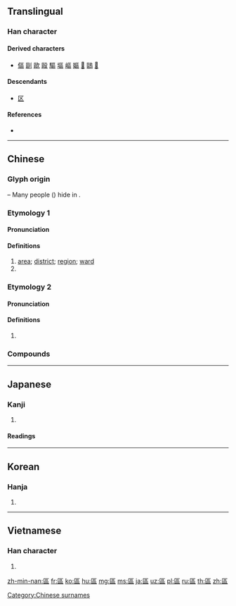 {{character info/new}}
{{also|区}}
==Translingual==
{{ja-forms|[[区]]|[[区]]|區}}

===Han character===
{{Han char|rn=23|rad=匸|as=09|sn=11|four=71716|canj=SRRR|ids=⿷匸品}}

====Derived characters====
* [[傴]] [[剾]] [[歐]] [[毆]] [[驅]] [[塸]] [[嶇]] [[嫗]] [[𠥷]] [[𠥹]] [[𠥺]]

====Descendants====
* [[区]]

====References====
* {{Han ref|kx=0155.130|dkj=02691|dj=0348.010|hdz=10087.100|uh=5340|ud=21312|bh=B0CF|bd=45263}}

----

==Chinese==
{{zh-forms|s=区}}

===Glyph origin===
{{Han etyl}}
{{Han compound|匸|品|t2=three men|ls=ic}} – Many people ({{zh-l|*品}}) hide in {{zh-l|*匸}}.

===Etymology 1===

====Pronunciation====
{{zh-pron
|m=qū
|c=keoi1
|h=pfs=khî
|md=kṳ̆
|mn=xm,qz,tw:khu/zz:khi
|w=1qy
|mc=1
|oc=n,2
|ma=Zh-qu.ogg
|mna=Taiwanese-The_Vowel_u.ogg
|cat=n,pn
}}

====Definitions====
{{zh-hanzi}}

# [[area]]; [[district]]; [[region]]; [[ward]]
# {{surname|lang=zh}}

===Etymology 2===

====Pronunciation====
{{zh-pron
|m=ōu
|c=au1
|h=pfs=ô
|mn=xm,zz,tw:o͘/qz:io/xm,qz,zz:au
|w=1eu
|mc=2
|oc=1,1
|ma=
|mna=
|cat=pn
}}

====Definitions====
{{zh-hanzi}}

# {{surname|lang=zh}}

===Compounds===
{{zh-der|中區|中心區|中立區|中選區|亞太地區|交流區|住宅區|保稅區|保護區|內流區|八區|六區|分區|力濟九區|加工區|北區|北極地區|區中緣|區公所|區分|區別|區劃|區區|區域|區域網路|區域聯防|區域計畫|區域變質|區夏|區宇|區宇一清|區段|區段徵收|區田|區脫|區落|區蓋|區處|區運|區運會|區間|區間車|區隔|南極地區|商業區|園區|團管區|地區|地區方言|城區|外流區|大學區|大湖區|大行政區|大選區|大都會區|大陸地區|奧區|學區|寰區|專區|專業區|小選區|山區|工區|工業區|工業區位|工業園區|市區|市場區隔|希區考克|戰區|擊球區|文化區|新社區|時區|東區|林區|校區|核心區|標準時區|模範區|權能區分|海區|淪陷區|淺海區|游擊區|灌區|災區|營區|牧區|特區|產區|疫區|眷區|碇泊區|磁區|礦區|示範社區|社區|社區意識|社區服務|社區發展|社區資源|社區電視|社區電臺|禁區|科學園區|空中禁區|管制區域|管區|經濟特區|緩衝區|罰球區域|考區|聊天區|自治區|臺灣地區|行政區|行政區畫|解放區|討論區|論壇區|警備區|警勤區|負壺灌區|貧民區|貿易區|賽區|軍區|轄區|農業區|選區|選舉區|邊區|郊區|郵遞區號|都會區|鄉村社區|開發區|防區|集水區|集選區|霍亂疫區|非核武區|非軍事區|風景區|首善之區|鬧區|鹽區}}

----

==Japanese==

===Kanji===
{{ja-kanji|grade=|rs=匸09|style=ky|shin=区}}

# {{defn|lang=ja|sort=匸09}}

====Readings====
{{ja-readings|goon=[[く]] (ku), [[う]] (u)|kanon=[[く]] (ku), [[おう]] (ō)}}

----

==Korean==

===Hanja===
{{ko-hanja|hangeul=[[구]], [[우]]|mr=ku, u}}

# {{defn|lang=ko|sort=匸09}}

----

==Vietnamese==

===Han character===
{{vi-hantu|[[khu]], [[khù]], [[au]], [[âu]]|rs=匸09}}

# {{defn|lang=vi|sort=匸09}}

[[Category:Chinese surnames]]

[[zh-min-nan:區]]
[[fr:區]]
[[ko:區]]
[[hu:區]]
[[mg:區]]
[[ms:區]]
[[ja:區]]
[[uz:區]]
[[pl:區]]
[[ru:區]]
[[th:區]]
[[zh:區]]